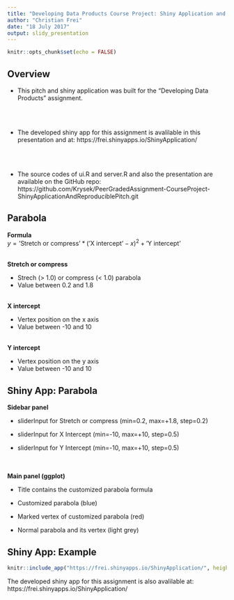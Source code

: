```yaml
---
title: "Developing Data Products Course Project: Shiny Application and Reproducible Pitch"
author: "Christian Frei"
date: "18 July 2017"
output: slidy_presentation
---
```


```r
knitr::opts_chunk$set(echo = FALSE)
```

## Overview

* This pitch and shiny application was built for the "Developing Data Products" assignment.

<br /><br />

* The developed shiny app for this assignment is avalilable in this presentation and at: https://frei.shinyapps.io/ShinyApplication/

<br /><br />

* The source codes of ui.R and server.R and also the presentation are available on the GitHub repo: 
https://github.com/Krysek/PeerGradedAssignment-CourseProject-ShinyApplicationAndReproduciblePitch.git

## Parabola

**Formula**
<br />$y = \text{'Stretch or compress'} * (\text{'X intercept'} - x)^2 + \text{'Y intercept'}$

<br />
**Stretch or compress**

* Strech (> 1.0) or compress (< 1.0) parabola
* Value between 0.2 and 1.8

<br />
**X intercept**

* Vertex position on the x axis
* Value between -10 and 10

<br />
**Y intercept**

* Vertex position on the y axis
* Value between -10 and 10

## Shiny App: Parabola
**Sidebar panel**

* sliderInput for Stretch or compress (min=0.2, max=+1.8, step=0.2)

* sliderInput for X Intercept (min=-10, max=+10, step=0.5)

* sliderInput for Y Intercept (min=-10, max=+10, step=0.5)

<br /><br />
**Main panel (ggplot)**

* Title contains the customized parabola formula

* Customized parabola (blue)

* Marked vertex of customized parabola (red)

* Normal parabola and its vertex (light grey)

## Shiny App: Example

```r
knitr::include_app("https://frei.shinyapps.io/ShinyApplication/", height = "450px")
```
The developed shiny app for this assignment is also avalilable at: https://frei.shinyapps.io/ShinyApplication/

